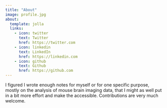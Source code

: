 ```yaml
---
title: "About"
image: profile.jpg
about:
  template: jolla
  links:
    - icon: twitter
      text: Twitter
      href: https://twitter.com
    - icon: linkedin
      text: LinkedIn
      href: https://linkedin.com
    - icon: github
      text: Github
      href: https://github.com
---
```


I figured I wrote enough notes for myself or for one specific purpose, mostly on the analysis of mouse brain imaging data, that I might as well put in a bit more effort and make the accessible. Contributions are very much welcome.
